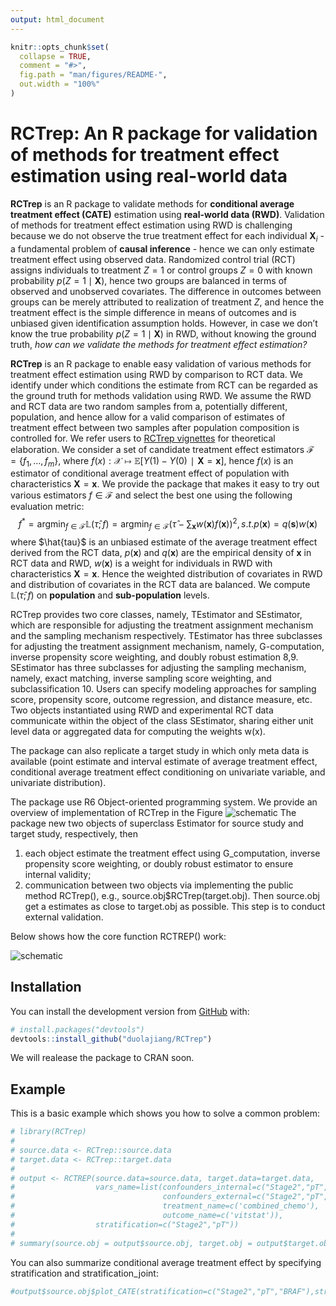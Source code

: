 ```yaml
---
output: html_document
---
```


<!-- README.md is generated from README.Rmd. Please edit that file -->

```r
knitr::opts_chunk$set(
  collapse = TRUE,
  comment = "#>",
  fig.path = "man/figures/README-",
  out.width = "100%"
)
```
# RCTrep: An R package for validation of methods for treatment effect estimation using real-world data

<!-- badges: start -->
**RCTrep** is an R package to validate methods for **conditional average treatment effect (CATE)** estimation using **real-world data (RWD)**. Validation of methods for treatment effect estimation using RWD is challenging because we do not observe the true treatment effect for each individual $\boldsymbol{X}_{i}$ - a fundamental problem of **causal inference** - hence we can only estimate treatment effect using observed data. Randomized control trial (RCT) assigns individuals to treatment $Z=1$ or control groups $Z=0$ with known probability $p(Z=1\mid \boldsymbol{X})$, hence two groups are balanced in terms of observed and unobserved covariates. The difference in outcomes between groups can be merely attributed to realization of treatment $Z$, and hence the treatment effect is the simple difference in means of outcomes and is unbiased given identification assumption holds. However, in case we don't know the true probability $p(Z=1\mid \boldsymbol{X})$ in RWD, without knowing the ground truth, _how can we validate the methods for treatment effect estimation?_ 

**RCTrep** is an R package to enable easy validation of various methods for treatment effect estimation using RWD by comparison to RCT data. We identify under which conditions the estimate from RCT can be regarded as the ground truth for methods validation using RWD. We assume the RWD and RCT data  are two random samples from a, potentially different, population, and hence allow for a valid comparison of estimates of treatment effect between two samples after population composition is controlled for. We refer users to [RCTrep vignettes][JSS] for theoretical elaboration.  We consider a set of candidate treatment effect estimators $\mathcal{F}=\{f_1,…,f_m \}$, where $f(x): \mathcal{X} \mapsto \mathbb{E}[Y(1)-Y(0)∣\boldsymbol{X}=\boldsymbol{x}]$, hence $f(x)$ is an estimator of conditional average treatment effect of population with characteristics $\boldsymbol{X}=\boldsymbol{x}$. We provide the package that makes it easy to try out various estimators $f \in \mathcal{F}$ and select the best one using the following evaluation metric:
$$f^*=\text{argmin}_{f\in\mathcal{F}} \mathbb{L}(\hat{\tau};f)=\text{argmin}_{f\in\mathcal{F}}\left(\hat{\tau} - \sum_{\boldsymbol{x}}w(\boldsymbol{x})f(\boldsymbol{x})\right)^2,s.t.  p(\boldsymbol{x}) = q(\boldsymbol{s})w(\boldsymbol{x}) $$
where $\hat{tau}$ is an unbiased estimate of the average treatment effect derived from the RCT data, $p(\boldsymbol{x})$ and  $q(\boldsymbol{x})$ are the empirical density of $\boldsymbol{x}$ in RCT data and RWD, $w(\boldsymbol{x})$ is a weight for individuals in RWD with characteristics $\boldsymbol{X}=\boldsymbol{x}$.  Hence the weighted distribution of covariates in RWD and distribution of covariates in the RCT data are balanced. We compute $\mathbb{L}(\hat{\tau};f)$ on **population** and **sub-population** levels.

RCTrep provides two core classes, namely, TEstimator and SEstimator, which are responsible for adjusting the treatment assignment mechanism and the sampling mechanism respectively. TEstimator has three subclasses for adjusting the treatment assignment mechanism, namely, G-computation, inverse propensity score weighting, and doubly robust estimation 8,9. SEstimator has three subclasses for adjusting the sampling mechanism, namely, exact matching, inverse sampling score weighting, and subclassification 10. Users can specify modeling approaches for sampling score, propensity score, outcome regression, and distance measure, etc. Two objects instantiated using RWD and experimental RCT data communicate within the object of the class SEstimator, sharing either unit level data or aggregated data for computing the weights w(x). 


The package can also replicate a target study in which only meta data is available (point estimate and interval estimate of average treatment effect, conditional average treatment effect conditioning on univariate variable, and univariate distribution). 

The package use R6 Object-oriented programming system. We provide an overview of implementation of RCTrep in the Figure 
![schematic](man/figures/README-structure.png)
The package new two objects of superclass Estimator for source study and target study, respectively, then 

1. each object estimate the treatment effect using G_computation, inverse propensity score weighting, or doubly robust estimator to ensure internal validity; 
2. communication between two objects via implementing the public method RCTrep(), e.g., source.obj$RCTrep(target.obj). Then source.obj get a estimates as close to target.obj as possible. This step is to conduct external validation. 

Below shows how the core function RCTREP() work:

![schematic](man/figures/README-function_call.png)
<!-- badges: end -->

## Installation

<!-- You can install the released version of RCTrep from [CRAN](https://CRAN.R-project.org) with: -->

<!-- ``` r -->
<!-- install.packages("RCTrep") -->
<!-- ``` -->

You can install the development version from [GitHub](https://github.com/) with:

``` r
# install.packages("devtools")
devtools::install_github("duolajiang/RCTrep")
```

We will realease the package to CRAN soon. 

## Example

This is a basic example which shows you how to solve a common problem:

```r
# library(RCTrep)
# 
# source.data <- RCTrep::source.data
# target.data <- RCTrep::target.data
# 
# output <- RCTREP(source.data=source.data, target.data=target.data,
#                  vars_name=list(confounders_internal=c("Stage2","pT","age","BRAF"),
#                                 confounders_external=c("Stage2","pT","age","BRAF"),
#                                 treatment_name=c('combined_chemo'),
#                                 outcome_name=c('vitstat')),
#                  stratification=c("Stage2","pT"))
# 
# summary(source.obj = output$source.obj, target.obj = output$target.obj)
```

You can also summarize conditional average treatment effect by specifying stratification and stratification_joint: 

```r
#output$source.obj$plot_CATE(stratification=c("Stage2","pT","BRAF"),stratification_joint = TRUE)
```

[JSS]: https://github.com/duolajiang/RCTrep/blob/master/vignettes/RCTrep%20vignettes.pdf "RCTrep: A R package for evaluation of methods for treatment effect estimation using real world data"


